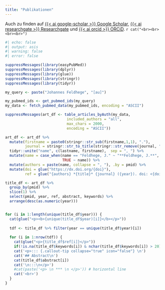 ```yaml
---
title: "Publikationen"
---
```


Auch zu finden auf [{{< ai google-scholar >}} Google Scholar](https://scholar.google.com/citations?user=KSmfyO8AAAAJ&hl=de), [{{< ai researchgate >}} Researchgate](https://scholar.google.com/citations?user=KSmfyO8AAAAJ&hl=de) und [{{< ai orcid >}} ORCiD](https://orcid.org/0000-0002-4665-5235).
`r cat("<br><br><br><br>")`


```r
#| echo: false
#| output: asis
#| warning: false
#| error: false

suppressMessages(library(easyPubMed))
suppressMessages(library(dplyr))
suppressMessages(library(glue))
suppressMessages(library(stringr))
suppressMessages(library(tidyr))

my_query <- paste("Johannes Feldhege", "[au]")

my_pubmed_ids <- get_pubmed_ids(my_query)
my_data <- fetch_pubmed_data(my_pubmed_ids, encoding = "ASCII")

suppressMessages(art_df <- table_articles_byAuth(my_data,
                            included_authors = "all",
                            max_chars = 2000,
                            encoding = "ASCII"))

art_df <- art_df %>% 
  mutate(firstname = paste0(stringr::str_sub(firstname,1,1), "."),
         journal = stringr::str_to_title(stringr::str_remove(journal, "\\([A-z ,]+\\)"))) %>% 
  tidyr::unite("name", c(lastname, firstname),  sep = ", ") %>% 
  mutate(name = case_when(name == "Feldhege, J." ~ "**Feldhege, J.**",
                          TRUE ~ name)) %>% 
  mutate(authors = paste(name, collapse = ", "), .by = pmid) %>% 
  mutate(doi = glue("https://dx.doi.org/{doi}"),
         ref = glue("{authors} *{title}* {journal} ({year}). doi: <{doi}>"))

title_df <- art_df %>% 
  group_by(pmid) %>% 
  slice(1) %>% 
  select(pmid, year, ref, abstract, keywords) %>% 
  arrange(desc(as.numeric(year)))


for (i in 1:length(unique(title_df$year))) {
  cat(glue("<p><b>{unique(title_df$year)[i]}</b></p>"))
  
  tdf <- title_df %>% filter(year == unique(title_df$year)[i])
  
  for (i in 1:nrow(tdf)) {
    cat(glue("<p>{title_df$ref[i]}</p>"))
    if(!is.na(title_df$keywords[i]) & nchar(title_df$keywords[i]) > 20) cat(glue("<p>Keywords: *{title_df$keywords[i]}*</p>"))
    cat('<p>::: {.callout-tip collapse="true" icon="false"} \n')
    cat('## Abstract\n')
    cat(title_df$abstract[i])
    cat('\n:::\n</p>')
    #cat(paste('<p> \n *** \n </p>')) # horizontal line
    cat('<br>') 
  }
}

```
